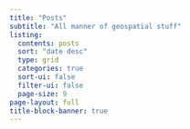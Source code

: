 ```yaml
---
title: "Posts"
subtitle: "All manner of geospatial stuff"
listing:
  contents: posts
  sort: "date desc"
  type: grid
  categories: true
  sort-ui: false
  filter-ui: false
  page-size: 9
page-layout: full
title-block-banner: true
---
```

